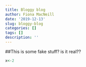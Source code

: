 ```yaml
---
title: Bloggy blog
author: Fiona MacNeill
date: '2019-12-13'
slug: bloggy-blog
categories: []
tags: []
description: ''
---
```

##This is some fake stuff? is it real?? 

```r


x<-2

```

